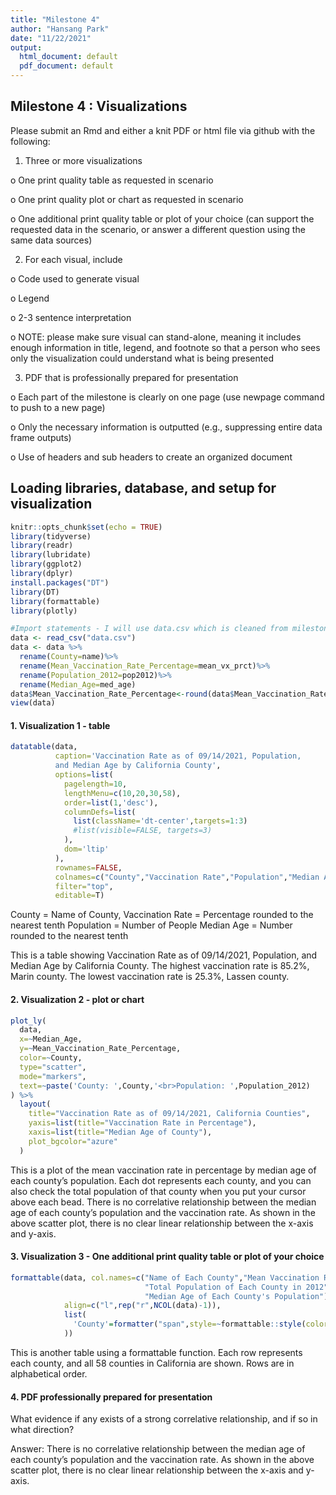 ```yaml
---
title: "Milestone 4"
author: "Hansang Park"
date: "11/22/2021"
output:
  html_document: default
  pdf_document: default
---
```


## Milestone 4 : Visualizations
Please submit an Rmd and either a knit PDF or html file via github with the following:

1.	Three or more visualizations

o	One print quality table as requested in scenario

o	One print quality plot or chart as requested in scenario

o	One additional print quality table or plot of your choice (can support the requested data in the scenario, or answer a different question using the same data sources)

2.	For each visual, include

o	Code used to generate visual

o	Legend

o	2-3 sentence interpretation 

o	NOTE: please make sure visual can stand-alone, meaning it includes enough information in title, legend, and footnote so that a person who sees only the visualization could understand what is being presented

3.	PDF that is professionally prepared for presentation

o	Each part of the milestone is clearly on one page (use newpage command to push to a new page)

o	Only the necessary information is outputted (e.g., suppressing entire data frame outputs)

o	Use of headers and sub headers to create an organized document

## Loading libraries, database, and setup for visualization
```r
knitr::opts_chunk$set(echo = TRUE)
library(tidyverse)
library(readr)
library(lubridate)
library(ggplot2)
library(dplyr)
install.packages("DT")
library(DT)
library(formattable)
library(plotly)

#Import statements - I will use data.csv which is cleaned from milestone 3.
data <- read_csv("data.csv")
data <- data %>%
  rename(County=name)%>%
  rename(Mean_Vaccination_Rate_Percentage=mean_vx_prct)%>%
  rename(Population_2012=pop2012)%>%
  rename(Median_Age=med_age)
data$Mean_Vaccination_Rate_Percentage<-round(data$Mean_Vaccination_Rate_Percentage,digits=1)
view(data)

```


\newpage

#### 1. Visualization 1 - table

```r
datatable(data,
          caption='Vaccination Rate as of 09/14/2021, Population, 
          and Median Age by California County',
          options=list(
            pagelength=10,
            lengthMenu=c(10,20,30,58),
            order=list(1,'desc'),
            columnDefs=list(
              list(className='dt-center',targets=1:3)
              #list(visible=FALSE, targets=3)
            ),
            dom='ltip'
          ),
          rownames=FALSE,
          colnames=c("County","Vaccination Rate","Population","Median Age"),
          filter="top",
          editable=T)
```
County = Name of County,
Vaccination Rate = Percentage rounded to the nearest tenth
Population = Number of People
Median Age = Number rounded to the nearest tenth

This is a table showing Vaccination Rate as of 09/14/2021, Population, and Median Age by California County. The highest vaccination rate is 85.2%, Marin county. The lowest vaccination rate is 25.3%, Lassen county.


\newpage

#### 2. Visualization 2 - plot or chart

```r
plot_ly(
  data,
  x=~Median_Age,
  y=~Mean_Vaccination_Rate_Percentage,
  color=~County,
  type="scatter",
  mode="markers",
  text=~paste('County: ',County,'<br>Population: ',Population_2012)
) %>%
  layout(
    title="Vaccination Rate as of 09/14/2021, California Counties",
    yaxis=list(title="Vaccination Rate in Percentage"),
    xaxis=list(title="Median Age of County"),
    plot_bgcolor="azure"
  )

```

This is a plot of the mean vaccination rate in percentage by median age of each county's population. Each dot represents each county, and you can also check the total population of that county when you put your cursor above each bead. There is no correlative relationship between the median age of each county's population and the vaccination rate. As shown in the above scatter plot, there is no clear linear relationship between the x-axis and y-axis.

\newpage

#### 3. Visualization 3 - One additional print quality table or plot of your choice

```r

formattable(data, col.names=c("Name of Each County","Mean Vaccination Rate in Percentage",
                              "Total Population of Each County in 2012",
                              "Median Age of Each County's Population"),
            align=c("l",rep("r",NCOL(data)-1)),
            list(
              'County'=formatter("span",style=~formattable::style(color="grey",font.weight="bold"))
            ))
```

This is another table using a formattable function. Each row represents each county, and all 58 counties in California are shown. Rows are in alphabetical order.

\newpage

#### 4. PDF professionally prepared for presentation

What evidence if any exists of a strong correlative relationship, and if so in what direction?

Answer: There is no correlative relationship between the median age of each county's population and the vaccination rate. As shown in the above scatter plot, there is no clear linear relationship between the x-axis and y-axis.
```r

```

\newpage